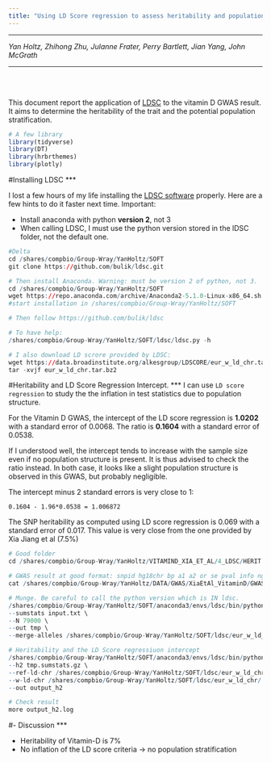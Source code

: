 ```yaml
---
title: "Using LD Score regression to assess heritability and population stratification"
---
```

<hr>

*Yan Holtz, Zhihong Zhu, Julanne Frater, Perry Bartlett, Jian Yang, John McGrath*

<hr>

<br><br>


This document report the application of [LDSC]("https://github.com/bulik/ldsc") to the vitamin D GWAS result. It aims to determine the heritability of the trait and the potential population stratification.

```r
# A few library
library(tidyverse)
library(DT)
library(hrbrthemes)
library(plotly)
```




#Installing LDSC
***

I lost a few hours of my life installing the [LDSC software]("https://github.com/bulik/ldsc") properly. Here are a few hints to do it faster next time. Important:

- Install anaconda with python **version 2**, not 3
- When calling LDSC, I must use the python version stored in the lDSC folder, not the default one.
```r
#Delta
cd /shares/compbio/Group-Wray/YanHoltz/SOFT
git clone https://github.com/bulik/ldsc.git

# Then install Anaconda. Warning: must be version 2 of python, not 3.
cd /shares/compbio/Group-Wray/YanHoltz/SOFT
wget https://repo.anaconda.com/archive/Anaconda2-5.1.0-Linux-x86_64.sh
#start installation in /shares/compbio/Group-Wray/YanHoltz/SOFT

# Then follow https://github.com/bulik/ldsc

# To have help:
/shares/compbio/Group-Wray/YanHoltz/SOFT/ldsc/ldsc.py -h

# I also download LD scrore provided by LDSC:
wget https://data.broadinstitute.org/alkesgroup/LDSCORE/eur_w_ld_chr.tar.bz2
tar -xvjf eur_w_ld_chr.tar.bz2
```






#Heritability and LD Score Regression Intercept.
***
I can use `LD score regression` to study the the inflation in test statistics due to population structure.  

For the Vitamin D GWAS, the intercept of the LD score regression is **1.0202** with a standard error of 0.0068. The ratio is **0.1604** with a standard error of 0.0538.  

If I understood well, the intercept tends to increase with the sample size even if no population structure is present. It is thus advised to check the ratio instead. In both case, it looks like a slight population structure is observed in this GWAS, but probably negligible.

The intercept minus 2 standard errors is very close to 1:
```
0.1604 - 1.96*0.0538 = 1.006872
```

The SNP heritability as computed using LD score regression is 0.069 with a standard error of 0.017. This value is very close from the one provided by Xia Jiang et al (7.5%)
```r
# Good folder
cd /shares/compbio/Group-Wray/YanHoltz/VITAMIND_XIA_ET_AL/4_LDSC/HERIT

# GWAS result at good format: snpid hg18chr bp a1 a2 or se pval info ngt CEUaf
cat /shares/compbio/Group-Wray/YanHoltz/DATA/GWAS/XiaEtAl_VitaminD/GWAS_vitaminD_XiaEtAL.ma | awk '{print $1, $2, $3, $7, $5}' > input.txt

# Munge. Be careful to call the python version which is IN ldsc.
/shares/compbio/Group-Wray/YanHoltz/SOFT/anaconda3/envs/ldsc/bin/python /shares/compbio/Group-Wray/YanHoltz/SOFT/ldsc/munge_sumstats.py \
--sumstats input.txt \
--N 79000 \
--out tmp \
--merge-alleles /shares/compbio/Group-Wray/YanHoltz/SOFT/ldsc/eur_w_ld_chr/w_hm3.snplist

# Heritability and the LD Score regressiuon intercept
/shares/compbio/Group-Wray/YanHoltz/SOFT/anaconda3/envs/ldsc/bin/python /shares/compbio/Group-Wray/YanHoltz/SOFT/ldsc/ldsc.py \
--h2 tmp.sumstats.gz \
--ref-ld-chr /shares/compbio/Group-Wray/YanHoltz/SOFT/ldsc/eur_w_ld_chr/ \
--w-ld-chr /shares/compbio/Group-Wray/YanHoltz/SOFT/ldsc/eur_w_ld_chr/ \
--out output_h2

# Check result
more output_h2.log
```






#- Discussion
***

- Heritability of Vitamin-D is 7%
- No inflation of the LD score criteria -> no population stratification